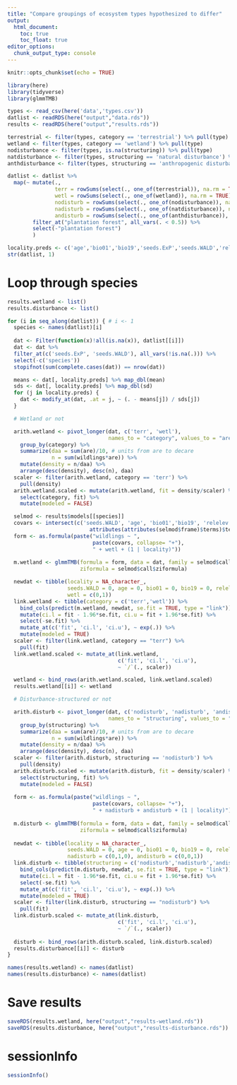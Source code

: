 ```yaml
---
title: "Compare groupings of ecosystem types hypothesized to differ"
output: 
  html_document:
    toc: true
    toc_float: true
editor_options: 
  chunk_output_type: console
---
```


```r
knitr::opts_chunk$set(echo = TRUE)
```

```r
library(here)
library(tidyverse)
library(glmmTMB)
```

```r
types <- read_csv(here('data','types.csv'))
datlist <- readRDS(here("output","data.rds"))
results <- readRDS(here("output","results.rds"))

terrestrial <- filter(types, category == 'terrestrial') %>% pull(type)
wetland <- filter(types, category == 'wetland') %>% pull(type)
nodisturbance <- filter(types, is.na(structuring)) %>% pull(type)
natdisturbance <- filter(types, structuring == 'natural disturbance') %>% pull(type)
anthdisturbance <- filter(types, structuring == 'anthropogenic disturbance') %>% pull(type)

datlist <- datlist %>% 
  map(~ mutate(., 
               terr = rowSums(select(., one_of(terrestrial)), na.rm = TRUE),
               wetl = rowSums(select(., one_of(wetland)), na.rm = TRUE),
               nodisturb = rowSums(select(., one_of(nodisturbance)), na.rm = TRUE),
               nadisturb = rowSums(select(., one_of(natdisturbance)), na.rm = TRUE),
               andisturb = rowSums(select(., one_of(anthdisturbance)), na.rm = TRUE)) %>%
        filter_at("plantation forest", all_vars(. < 0.5)) %>% 
        select(-"plantation forest")
        )

locality.preds <- c('age','bio01','bio19','seeds.ExP','seeds.WALD','relelev')
str(datlist, 1)
```

# Loop through species

```r
results.wetland <- list()
results.disturbance <- list()

for (i in seq_along(datlist)) { # i <- 1
  species <- names(datlist)[i]
  
  dat <- Filter(function(x)!all(is.na(x)), datlist[[i]]) 
  dat <- dat %>% 
  filter_at(c('seeds.ExP', 'seeds.WALD'), all_vars(!is.na(.))) %>% 
  select(-c('species'))
  stopifnot(sum(complete.cases(dat)) == nrow(dat))

  means <- dat[, locality.preds] %>% map_dbl(mean)
  sds <- dat[, locality.preds] %>% map_dbl(sd)
  for (j in locality.preds) {
    dat <- modify_at(dat, .at = j, ~ (. - means[j]) / sds[j])
  }

  # Wetland or not

  arith.wetland <- pivot_longer(dat, c('terr', 'wetl'), 
                                names_to = "category", values_to = "are") %>%
    group_by(category) %>% 
    summarize(daa = sum(are)/10, # units from are to decare
              n = sum(wildlings*are)) %>% 
    mutate(density = n/daa) %>%
    arrange(desc(density), desc(n), daa)
  scaler <- filter(arith.wetland, category == 'terr') %>% 
    pull(density)
  arith.wetland.scaled <- mutate(arith.wetland, fit = density/scaler) %>% 
    select(category, fit) %>% 
    mutate(modeled = FALSE)

  selmod <- results$models[[species]]
  covars <- intersect(c('seeds.WALD', 'age', 'bio01','bio19', 'relelev', 'seeds.WALD:age'),
                          attributes(attributes(selmod$frame)$terms)$term.labels)
  form <- as.formula(paste("wildlings ~ ", 
                           paste(covars, collapse= "+"), 
                           " + wetl + (1 | locality)"))
  
  m.wetland <- glmmTMB(formula = form, data = dat, family = selmod$call$family, 
                       ziformula = selmod$call$ziformula)

  newdat <- tibble(locality = NA_character_, 
                   seeds.WALD = 0, age = 0, bio01 = 0, bio19 = 0, relelev = 0, 
                   wetl = c(0,1))  
  link.wetland <- tibble(category = c('terr','wetl')) %>%
    bind_cols(predict(m.wetland, newdat, se.fit = TRUE, type = "link")) %>%
    mutate(ci.l = fit - 1.96*se.fit, ci.u = fit + 1.96*se.fit) %>% 
    select(-se.fit) %>% 
    mutate_at(c('fit', 'ci.l', 'ci.u'), ~ exp(.)) %>% 
    mutate(modeled = TRUE)
  scaler <- filter(link.wetland, category == "terr") %>% 
    pull(fit)
  link.wetland.scaled <- mutate_at(link.wetland, 
                                   c('fit', 'ci.l', 'ci.u'), 
                                   ~ `/`(., scaler))

  wetland <- bind_rows(arith.wetland.scaled, link.wetland.scaled)
  results.wetland[[i]] <- wetland

  # Disturbance-structured or not

  arith.disturb <- pivot_longer(dat, c('nodisturb', 'nadisturb', 'andisturb'), 
                                names_to = "structuring", values_to = "are") %>%
    group_by(structuring) %>% 
    summarize(daa = sum(are)/10, # units from are to decare
              n = sum(wildlings*are)) %>% 
    mutate(density = n/daa) %>%
    arrange(desc(density), desc(n), daa)
  scaler <- filter(arith.disturb, structuring == 'nodisturb') %>% 
    pull(density)
  arith.disturb.scaled <- mutate(arith.disturb, fit = density/scaler) %>% 
    select(structuring, fit) %>% 
    mutate(modeled = FALSE)
  
  form <- as.formula(paste("wildlings ~ ", 
                           paste(covars, collapse= "+"), 
                           " + nadisturb + andisturb + (1 | locality)"))
  
  m.disturb <- glmmTMB(formula = form, data = dat, family = selmod$call$family, 
                       ziformula = selmod$call$ziformula)
  
  newdat <- tibble(locality = NA_character_, 
                   seeds.WALD = 0, age = 0, bio01 = 0, bio19 = 0, relelev = 0, 
                   nadisturb = c(0,1,0), andisturb = c(0,0,1))
  link.disturb <- tibble(structuring = c('nodisturb','nadisturb','andisturb')) %>% 
    bind_cols(predict(m.disturb, newdat, se.fit = TRUE, type = "link")) %>%
    mutate(ci.l = fit - 1.96*se.fit, ci.u = fit + 1.96*se.fit) %>% 
    select(-se.fit) %>% 
    mutate_at(c('fit', 'ci.l', 'ci.u'), ~ exp(.)) %>% 
    mutate(modeled = TRUE)
  scaler <- filter(link.disturb, structuring == "nodisturb") %>% 
    pull(fit)
  link.disturb.scaled <- mutate_at(link.disturb, 
                                   c('fit', 'ci.l', 'ci.u'), 
                                   ~ `/`(., scaler))
  
  disturb <- bind_rows(arith.disturb.scaled, link.disturb.scaled)
  results.disturbance[[i]] <- disturb
}

names(results.wetland) <- names(datlist)
names(results.disturbance) <- names(datlist)
```

# Save results

```r
saveRDS(results.wetland, here("output","results-wetland.rds"))
saveRDS(results.disturbance, here("output","results-disturbance.rds"))
```

# sessionInfo

```r
sessionInfo()
```

